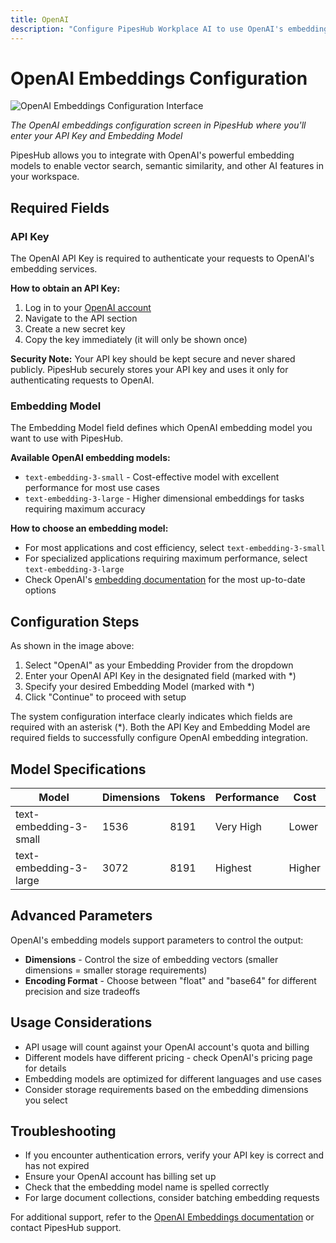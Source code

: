 ```yaml
---
title: OpenAI
description: "Configure PipesHub Workplace AI to use OpenAI's embedding models"
---
```


# OpenAI Embeddings Configuration

![OpenAI Embeddings Configuration Interface](/images/ai-models/OpenAI_EmbeddingConfig.png)

*The OpenAI embeddings configuration screen in PipesHub where you'll enter your API Key and Embedding Model*

PipesHub allows you to integrate with OpenAI's powerful embedding models to enable vector search, semantic similarity, and other AI features in your workspace.

## Required Fields

### API Key

The OpenAI API Key is required to authenticate your requests to OpenAI's embedding services.

**How to obtain an API Key:**
1. Log in to your [OpenAI account](https://platform.openai.com/account/api-keys)
2. Navigate to the API section
3. Create a new secret key
4. Copy the key immediately (it will only be shown once)

**Security Note:** Your API key should be kept secure and never shared publicly. PipesHub securely stores your API key and uses it only for authenticating requests to OpenAI.

### Embedding Model

The Embedding Model field defines which OpenAI embedding model you want to use with PipesHub.

**Available OpenAI embedding models:**
- `text-embedding-3-small` - Cost-effective model with excellent performance for most use cases
- `text-embedding-3-large` - Higher dimensional embeddings for tasks requiring maximum accuracy

**How to choose an embedding model:**
- For most applications and cost efficiency, select `text-embedding-3-small`
- For specialized applications requiring maximum performance, select `text-embedding-3-large`
- Check OpenAI's [embedding documentation](https://platform.openai.com/docs/guides/embeddings) for the most up-to-date options

## Configuration Steps

As shown in the image above:

1. Select "OpenAI" as your Embedding Provider from the dropdown
2. Enter your OpenAI API Key in the designated field (marked with *)
3. Specify your desired Embedding Model (marked with *)
4. Click "Continue" to proceed with setup

The system configuration interface clearly indicates which fields are required with an asterisk (*). Both the API Key and Embedding Model are required fields to successfully configure OpenAI embedding integration.

## Model Specifications

| Model | Dimensions | Tokens | Performance | Cost |
|-------|-----------|--------|-------------|------|
| text-embedding-3-small | 1536 | 8191 | Very High | Lower |
| text-embedding-3-large | 3072 | 8191 | Highest | Higher |

## Advanced Parameters

OpenAI's embedding models support parameters to control the output:

- **Dimensions** - Control the size of embedding vectors (smaller dimensions = smaller storage requirements)
- **Encoding Format** - Choose between "float" and "base64" for different precision and size tradeoffs

## Usage Considerations

- API usage will count against your OpenAI account's quota and billing
- Different models have different pricing - check OpenAI's pricing page for details
- Embedding models are optimized for different languages and use cases
- Consider storage requirements based on the embedding dimensions you select

## Troubleshooting

- If you encounter authentication errors, verify your API key is correct and has not expired
- Ensure your OpenAI account has billing set up
- Check that the embedding model name is spelled correctly
- For large document collections, consider batching embedding requests

For additional support, refer to the [OpenAI Embeddings documentation](https://platform.openai.com/docs/guides/embeddings) or contact PipesHub support.
